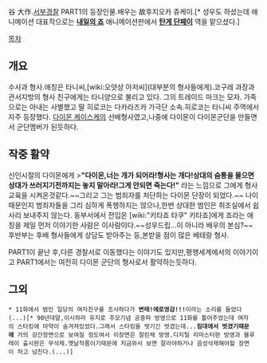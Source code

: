 谷 大作.[[서부경찰]] PART1의 등장인물.배우는 故후지오카 쥬케이.[* 성우도 하셨는데 애니메이션 대표작으로는 '''[[내일의 죠]]''' 애니메이션판에서 '''[[탄게 단페이]]''' 역을 맡으셨다.]

[[목차]]
== 개요 ==
수사과 형사.애칭은 타니씨,[wiki:오얏상 아저씨](대부분의 형사들에게).코구레 과장과 관서지방의 형사 친구에게는 타니양으로 불리고 있다.
그의 트레이드 마크는 모자.
가족으로는 아내는 사별했고 딸 히로코는 다카라즈카 가극단 소속.히로코는 타니씨 주역에서 자주 등장했다.
[[다이몬 케이스케]]의 선배형사였고,나중에 다이몬이 다이몬군단을 만들면서 군단멤버가 된듯하다.
== 작중 활약 ==
신인시절의 다이몬에게
>'''"다이몬,너는 개가 되어라!형사는 개다!상대의 숨통을 물으면 상대가 쓰러지기전까지는 놓지 말아라!그게 안되면 죽는다!"'''
라는 느낌으로 그에게 형사교육을 시켜온것같다.~~그리고 그는 범죄자를 처단하는 다이몬 단장이 되었다.~~
나이때문인지 범죄자들을 그리 심하게 폭행하지는 않으나,한번 상대한 범인은 취조실에서 쉽사리 보내주지 않는다.
동부서에서 전입온 [wiki:"키타죠 타쿠" 키타죠]에게 죠라는 애칭을 제일 먼저 이야기한 사람은 이사람이다.~~성우드립...이 아니라 배우의 본심?~~
후반부는 후배 형사들에게 상담도 받아주는 등,본받을 점이 많은 베테랑 형사.

PART1이 끝난 후,다른 경찰서로 이동했다는 이야기도 있지만,평행세계에서의 이야기이고 PART1에서는 여전히 다이몬 군단의 형사로서 활약하는듯하다.
== 그외 ==
 * 11화에서 범인 일당의 여자친구를 조사하다가 '''변태!에로영감!!!'''이라는 소리를 들었다(...)[* 90년대말,이시하라 유지로 추모기념 공중파 방영으로 11화를 틀어주었는데 여자의 스타킹에 마약이 숨겨져있었다.그래서 스타킹을 벗기긴 벗겼는데...'''침대에서 벗겼기때문에''' 거의 강간장면으로 보여질 정도여서 이장면은 잘린채 방영.디지털 리마스터판 방영과 블루레이 출시판은 무삭제.옛날작품이기때문에 지금와서 보면 잘라야하거나 음성삭제해야할 장면이 차고 넘친다.(...)]

